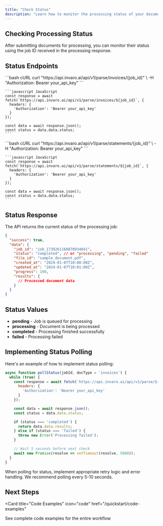 ```yaml
---
title: "Check Status"
description: "Learn how to monitor the processing status of your documents"
---
```


## Checking Processing Status

After submitting documents for processing, you can monitor their status using the job ID received in the processing response.

## Status Endpoints

<Tabs>
  <Tab title="Invoices">
    ```bash cURL
    curl "https://api.invaro.ai/api/v1/parse/invoices/{job_id}" \
      -H "Authorization: Bearer your_api_key"
    ```

    ```javascript JavaScript
    const response = await fetch(`https://api.invaro.ai/api/v1/parse/invoices/${job_id}`, {
      headers: {
        'Authorization': 'Bearer your_api_key'
      }
    });

    const data = await response.json();
    const status = data.data.status;
    ```
  </Tab>
  <Tab title="Bank Statements">
    ```bash cURL
    curl "https://api.invaro.ai/api/v1/parse/statements/{job_id}" \
      -H "Authorization: Bearer your_api_key"
    ```

    ```javascript JavaScript
    const response = await fetch(`https://api.invaro.ai/api/v1/parse/statements/${job_id}`, {
      headers: {
        'Authorization': 'Bearer your_api_key'
      }
    });

    const data = await response.json();
    const status = data.data.status;
    ```
  </Tab>
</Tabs>

## Status Response

The API returns the current status of the processing job:

```json
{
  "success": true,
  "data": {
    "job_id": "job_1739261168870934041",
    "status": "completed", // or "processing", "pending", "failed"
    "file_id": "sample_document.pdf",
    "created_at": "2024-01-07T10:00:00Z",
    "updated_at": "2024-01-07T10:01:00Z",
    "progress": 100,
    "results": {
      // Processed document data
    }
  }
}
```

## Status Values

- **pending** - Job is queued for processing
- **processing** - Document is being processed
- **completed** - Processing finished successfully
- **failed** - Processing failed

## Implementing Status Polling

Here's an example of how to implement status polling:

```javascript JavaScript
async function pollStatus(jobId, docType = 'invoices') {
  while (true) {
    const response = await fetch(`https://api.invaro.ai/api/v1/parse/${docType}/${jobId}`, {
      headers: {
        'Authorization': 'Bearer your_api_key'
      }
    });

    const data = await response.json();
    const status = data.data.status;

    if (status === 'completed') {
      return data.data.results;
    } else if (status === 'failed') {
      throw new Error('Processing failed');
    }

    // Wait 5 seconds before next check
    await new Promise(resolve => setTimeout(resolve, 5000));
  }
}
```

<Note>
When polling for status, implement appropriate retry logic and error handling. We recommend polling every 5-10 seconds.
</Note>

## Next Steps

<Card
  title="Code Examples"
  icon="code"
  href="/quickstart/code-examples"
>
  See complete code examples for the entire workflow
</Card> 